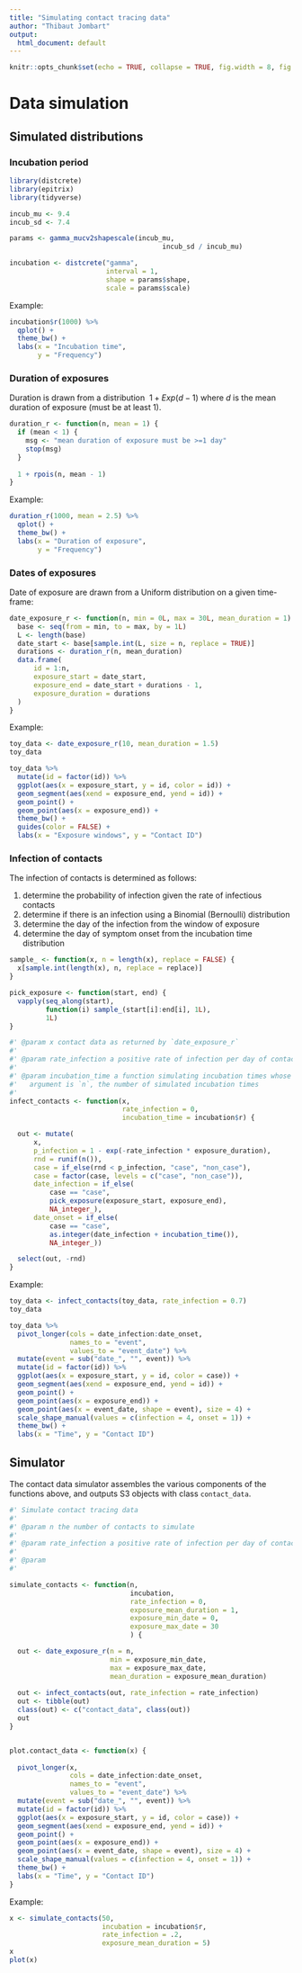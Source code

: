 ```yaml
---
title: "Simulating contact tracing data"
author: "Thibaut Jombart"
output:
  html_document: default
---
```



```r
knitr::opts_chunk$set(echo = TRUE, collapse = TRUE, fig.width = 8, fig.height = 6, dpi = 70)
```




# Data simulation

## Simulated distributions

### Incubation period

```r

library(distcrete)
library(epitrix)
library(tidyverse)

incub_mu <- 9.4
incub_sd <- 7.4

params <- gamma_mucv2shapescale(incub_mu,
                                      incub_sd / incub_mu)

incubation <- distcrete("gamma",
                        interval = 1,
                        shape = params$shape,
                        scale = params$scale)

```

Example:

```r

incubation$r(1000) %>%
  qplot() +
  theme_bw() +
  labs(x = "Incubation time",
       y = "Frequency")

```



### Duration of exposures

Duration is drawn from a distribution $~ 1 + Exp(d - 1)$ where $d$ is the mean
duration of exposure (must be at least 1).

```r

duration_r <- function(n, mean = 1) {
  if (mean < 1) {
    msg <- "mean duration of exposure must be >=1 day"
    stop(msg)
  }
  
  1 + rpois(n, mean - 1)
}

```

Example:

```r

duration_r(1000, mean = 2.5) %>%
  qplot() +
  theme_bw() +
  labs(x = "Duration of exposure",
       y = "Frequency")

```



### Dates of exposures

Date of exposure are drawn from a Uniform distribution on a given time-frame:

```r

date_exposure_r <- function(n, min = 0L, max = 30L, mean_duration = 1) {
  base <- seq(from = min, to = max, by = 1L)
  L <- length(base)
  date_start <- base[sample.int(L, size = n, replace = TRUE)]
  durations <- duration_r(n, mean_duration)
  data.frame(
      id = 1:n,
      exposure_start = date_start,
      exposure_end = date_start + durations - 1,
      exposure_duration = durations
  )
}

```

Example:

```r

toy_data <- date_exposure_r(10, mean_duration = 1.5)
toy_data

toy_data %>%
  mutate(id = factor(id)) %>%
  ggplot(aes(x = exposure_start, y = id, color = id)) +
  geom_segment(aes(xend = exposure_end, yend = id)) +
  geom_point() +
  geom_point(aes(x = exposure_end)) +
  theme_bw() +
  guides(color = FALSE) +
  labs(x = "Exposure windows", y = "Contact ID")

```



### Infection of contacts

The infection of contacts is determined as follows:

1. determine the probability of infection given the rate of infectious contacts
2. determine if there is an infection using a Binomial (Bernoulli) distribution
3. determine the day of the infection from the window of exposure
4. determine the day of symptom onset from the incubation time distribution

```r


sample_ <- function(x, n = length(x), replace = FALSE) {
  x[sample.int(length(x), n, replace = replace)]
}

pick_exposure <- function(start, end) {
  vapply(seq_along(start),
         function(i) sample_(start[i]:end[i], 1L),
         1L)
}

#' @param x contact data as returned by `date_exposure_r`
#'
#' @param rate_infection a positive rate of infection per day of contact
#'
#' @param incubation_time a function simulating incubation times whose only
#'   argument is `n`, the number of simulated incubation times
#' 
infect_contacts <- function(x,
                            rate_infection = 0,
                            incubation_time = incubation$r) {

  out <- mutate(
      x,
      p_infection = 1 - exp(-rate_infection * exposure_duration),
      rnd = runif(n()),
      case = if_else(rnd < p_infection, "case", "non_case"),
      case = factor(case, levels = c("case", "non_case")),
      date_infection = if_else(
          case == "case",
          pick_exposure(exposure_start, exposure_end),
          NA_integer_),
      date_onset = if_else(
          case == "case",
          as.integer(date_infection + incubation_time()),
          NA_integer_))

  select(out, -rnd)
}

```

Example:

```r

toy_data <- infect_contacts(toy_data, rate_infection = 0.7)
toy_data

toy_data %>%
  pivot_longer(cols = date_infection:date_onset,
               names_to = "event",
               values_to = "event_date") %>%
  mutate(event = sub("date_", "", event)) %>% 
  mutate(id = factor(id)) %>%
  ggplot(aes(x = exposure_start, y = id, color = case)) +
  geom_segment(aes(xend = exposure_end, yend = id)) +
  geom_point() +
  geom_point(aes(x = exposure_end)) +
  geom_point(aes(x = event_date, shape = event), size = 4) +
  scale_shape_manual(values = c(infection = 4, onset = 1)) +
  theme_bw() +
  labs(x = "Time", y = "Contact ID")

```



## Simulator

The contact data simulator assembles the various components of the functions
above, and outputs S3 objects with class `contact_data`.

```r

#' Simulate contact tracing data
#' 
#' @param n the number of contacts to simulate
#' 
#' @param rate_infection a positive rate of infection per day of contact
#'
#' @param
#'

simulate_contacts <- function(n,
                              incubation,
                              rate_infection = 0,
                              exposure_mean_duration = 1,
                              exposure_min_date = 0,
                              exposure_max_date = 30
                              ) {

  out <- date_exposure_r(n = n,
                         min = exposure_min_date,
                         max = exposure_max_date,
                         mean_duration = exposure_mean_duration)
  
  out <- infect_contacts(out, rate_infection = rate_infection)
  out <- tibble(out)
  class(out) <- c("contact_data", class(out))
  out
}


plot.contact_data <- function(x) {
  
  pivot_longer(x,
               cols = date_infection:date_onset,
               names_to = "event",
               values_to = "event_date") %>%
  mutate(event = sub("date_", "", event)) %>% 
  mutate(id = factor(id)) %>%
  ggplot(aes(x = exposure_start, y = id, color = case)) +
  geom_segment(aes(xend = exposure_end, yend = id)) +
  geom_point() +
  geom_point(aes(x = exposure_end)) +
  geom_point(aes(x = event_date, shape = event), size = 4) +
  scale_shape_manual(values = c(infection = 4, onset = 1)) +
  theme_bw() +
  labs(x = "Time", y = "Contact ID")
}

```

Example:

```r

x <- simulate_contacts(50,
                       incubation = incubation$r,
                       rate_infection = .2,
                       exposure_mean_duration = 5)
x
plot(x)

```
